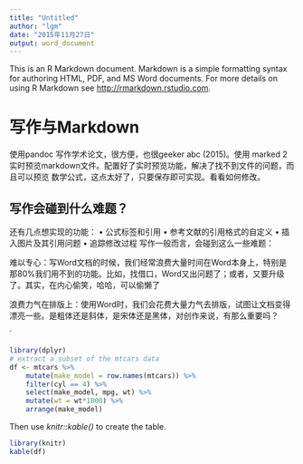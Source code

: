 ```yaml
---
title: "Untitled"
author: "lgm"
date: "2015年11月27日"
output: word_document
---
```


This is an R Markdown document. Markdown is a simple formatting syntax for authoring HTML, PDF, and MS Word documents. For more details on using R Markdown see <http://rmarkdown.rstudio.com>.

# 写作与Markdown

使用pandoc 写作学术论文，很方便，也很geeker abc (2015)。使用 marked 2实时预览markdown文件。配置好了实时预览功能，解决了找不到文件的问题，而且可以预览 数学公式，这点太好了，只要保存即可实现。看看如何修改。

## 写作会碰到什么难题？


还有几点想实现的功能：
•	公式标签和引用
•	参考文献的引用格式的自定义
•	插入图片及其引用问题
•	追踪修改过程
写作一般而言，会碰到这么一些难题：

难以专心：写Word文档的时候，我们经常浪费大量时间在Word本身上，特别是那80%我们用不到的功能。比如，找借口，Word又出问题了；或者，又要升级了。其实，在内心偷笑，哈哈，可以偷懒了

浪费力气在排版上：使用Word时，我们会花费大量力气去排版，试图让文档变得漂亮一些。是粗体还是斜体，是宋体还是黑体，对创作来说，有那么重要吗？

`<br >
```r
library(dplyr)
# extract a subset of the mtcars data
df <- mtcars %>%
    mutate(make_model = row.names(mtcars)) %>%
    filter(cyl == 4) %>%    
    select(make_model, mpg, wt) %>%
    mutate(wt = wt*1000) %>%
    arrange(make_model) 
```

Then use *knitr::kable()* to create the table.

```r
library(knitr)
kable(df) 
```
<br >
